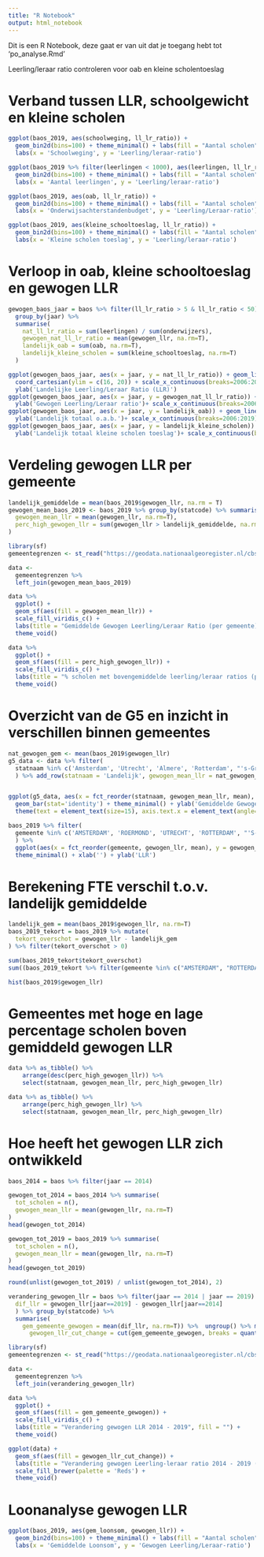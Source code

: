 ```yaml
---
title: "R Notebook"
output: html_notebook
---
```


Dit is een R Notebook,  deze gaat er van uit dat je toegang hebt tot 'po_analyse.Rmd'

Leerling/leraar ratio controleren voor oab en kleine scholentoeslag 

# Verband tussen LLR, schoolgewicht en kleine scholen 
```r
ggplot(baos_2019, aes(schoolweging, ll_lr_ratio)) +
  geom_bin2d(bins=100) + theme_minimal() + labs(fill = "Aantal scholen") +
  labs(x = 'Schoolweging', y = 'Leerling/leraar-ratio')

ggplot(baos_2019 %>% filter(leerlingen < 1000), aes(leerlingen, ll_lr_ratio)) +
  geom_bin2d(bins=100) + theme_minimal() + labs(fill = "Aantal scholen") +
  labs(x = 'Aantal leerlingen', y = 'Leerling/leraar-ratio')

ggplot(baos_2019, aes(oab, ll_lr_ratio)) +
  geom_bin2d(bins=100) + theme_minimal() + labs(fill = "Aantal scholen") +
  labs(x = 'Onderwijsachterstandenbudget', y = 'Leerling/Leraar-ratio')

ggplot(baos_2019, aes(kleine_schooltoeslag, ll_lr_ratio)) +
  geom_bin2d(bins=100) + theme_minimal() + labs(fill = "Aantal scholen") +
  labs(x = 'Kleine scholen toeslag', y = 'Leerling/leraar-ratio')

```

# Verloop in oab, kleine schooltoeslag en gewogen LLR 
```r
gewogen_baos_jaar = baos %>% filter(ll_lr_ratio > 5 & ll_lr_ratio < 50) %>%
  group_by(jaar) %>% 
  summarise(
    nat_ll_lr_ratio = sum(leerlingen) / sum(onderwijzers),
    gewogen_nat_ll_lr_ratio = mean(gewogen_llr, na.rm=T),
    landelijk_oab = sum(oab, na.rm=T),
    landelijk_kleine_scholen = sum(kleine_schooltoeslag, na.rm=T)
  )

ggplot(gewogen_baos_jaar, aes(x = jaar, y = nat_ll_lr_ratio)) + geom_line(size = 1.2, colour='grey80') + theme_minimal() + 
  coord_cartesian(ylim = c(16, 20)) + scale_x_continuous(breaks=2006:2019) + geom_point() + 
  ylab('Landelijke Leerling/Leraar Ratio (LLR)')
ggplot(gewogen_baos_jaar, aes(x = jaar, y = gewogen_nat_ll_lr_ratio)) + geom_line(size = 1.2, colour='grey80') + theme_minimal() +geom_point() +
  ylab('Gewogen Leerling/Leraar ratio')+ scale_x_continuous(breaks=2006:2019)
ggplot(gewogen_baos_jaar, aes(x = jaar, y = landelijk_oab)) + geom_line(size = 1.2, colour='grey80') + theme_minimal() +geom_point() +
  ylab('Landelijk totaal o.a.b.')+ scale_x_continuous(breaks=2006:2019)
ggplot(gewogen_baos_jaar, aes(x = jaar, y = landelijk_kleine_scholen)) + geom_line(size = 1.2, colour='grey80') + theme_minimal() +geom_point() +
  ylab('Landelijk totaal kleine scholen toeslag')+ scale_x_continuous(breaks=2006:2019)

```

# Verdeling gewogen LLR per gemeente
```r
landelijk_gemiddelde = mean(baos_2019$gewogen_llr, na.rm = T)
gewogen_mean_baos_2019 <- baos_2019 %>% group_by(statcode) %>% summarise(
  gewogen_mean_llr = mean(gewogen_llr, na.rm=T), 
  perc_high_gewogen_llr = sum(gewogen_llr > landelijk_gemiddelde, na.rm = T) / n()
) 

library(sf)
gemeentegrenzen <- st_read("https://geodata.nationaalgeoregister.nl/cbsgebiedsindelingen/wfs?request=GetFeature&service=WFS&version=2.0.0&typeName=cbs_gemeente_2019_gegeneraliseerd&outputFormat=json")

data <-
  gemeentegrenzen %>%
  left_join(gewogen_mean_baos_2019)

data %>%
  ggplot() +
  geom_sf(aes(fill = gewogen_mean_llr)) +
  scale_fill_viridis_c() +
  labs(title = "Gemiddelde Gewogen Leerling/Leraar Ratio (per gemeente)", fill = "") +
  theme_void()

data %>%
  ggplot() +
  geom_sf(aes(fill = perc_high_gewogen_llr)) +
  scale_fill_viridis_c() +
  labs(title = "% scholen met bovengemiddelde leerling/leraar ratios (per gemeente)", fill = "") +
  theme_void()

```

# Overzicht van de G5 en inzicht in verschillen binnen gemeentes 
```r
nat_gewogen_gem <- mean(baos_2019$gewogen_llr)
g5_data <- data %>% filter(
  statnaam %in% c('Amsterdam', 'Utrecht', 'Almere', 'Rotterdam', "'s-Gravenhage", "Zwolle", "Roermond")
  ) %>% add_row(statnaam = 'Landelijk', gewogen_mean_llr = nat_gewogen_gem) 


ggplot(g5_data, aes(x = fct_reorder(statnaam, gewogen_mean_llr, mean), y = gewogen_mean_llr)) + 
  geom_bar(stat='identity') + theme_minimal() + ylab('Gemiddelde Gewogen LLR') + xlab('') +  
  theme(text = element_text(size=15), axis.text.x = element_text(angle=45, hjust=1))

baos_2019 %>% filter(
  gemeente %in% c('AMSTERDAM', 'ROERMOND', 'UTRECHT', 'ROTTERDAM', "'S-GRAVENHAGE", 'ALMERE', 'ZWOLLE')
  ) %>% 
  ggplot(aes(x = fct_reorder(gemeente, gewogen_llr, mean), y = gewogen_llr)) + geom_violin(fill='grey80') + 
  theme_minimal() + xlab('') + ylab('LLR')

```
# Berekening FTE verschil t.o.v. landelijk gemiddelde
```r
landelijk_gem = mean(baos_2019$gewogen_llr, na.rm=T)
baos_2019_tekort = baos_2019 %>% mutate(
  tekort_overschot = gewogen_llr - landelijk_gem
) %>% filter(tekort_overschot > 0) 

sum(baos_2019_tekort$tekort_overschot)
sum((baos_2019_tekort %>% filter(gemeente %in% c("AMSTERDAM", "ROTTERDAM", "UTRECHT", "'S-GRAVENHAGE", "ALMERE")))$tekort_overschot)

hist(baos_2019$gewogen_llr)
```
# Gemeentes met hoge en lage percentage scholen boven gemiddeld gewogen LLR
```r
data %>% as_tibble() %>%
    arrange(desc(perc_high_gewogen_llr)) %>%
    select(statnaam, gewogen_mean_llr, perc_high_gewogen_llr)

data %>% as_tibble() %>%
    arrange(perc_high_gewogen_llr) %>%
    select(statnaam, gewogen_mean_llr, perc_high_gewogen_llr)

```

# Hoe heeft het gewogen LLR zich ontwikkeld 
```r
baos_2014 = baos %>% filter(jaar == 2014)

gewogen_tot_2014 = baos_2014 %>% summarise(
  tot_scholen = n(),
  gewogen_mean_llr = mean(gewogen_llr, na.rm=T)
) 
head(gewogen_tot_2014)

gewogen_tot_2019 = baos_2019 %>% summarise(
  tot_scholen = n(),
  gewogen_mean_llr = mean(gewogen_llr, na.rm=T)
)
head(gewogen_tot_2019)

round(unlist(gewogen_tot_2019) / unlist(gewogen_tot_2014), 2)
```

```r
verandering_gewogen_llr = baos %>% filter(jaar == 2014 | jaar == 2019) %>% group_by(statcode, brin) %>% summarise(
  dif_llr = gewogen_llr[jaar==2019] - gewogen_llr[jaar==2014]
  ) %>% group_by(statcode) %>%
  summarise(
    gem_gemeente_gewogen = mean(dif_llr, na.rm=T)) %>%  ungroup() %>% mutate(
      gewogen_llr_cut_change = cut(gem_gemeente_gewogen, breaks = quantile(gem_gemeente_gewogen, na.rm=TRUE)))

library(sf)
gemeentegrenzen <- st_read("https://geodata.nationaalgeoregister.nl/cbsgebiedsindelingen/wfs?request=GetFeature&service=WFS&version=2.0.0&typeName=cbs_gemeente_2019_gegeneraliseerd&outputFormat=json")

data <-
  gemeentegrenzen %>%
  left_join(verandering_gewogen_llr)

data %>%
  ggplot() +
  geom_sf(aes(fill = gem_gemeente_gewogen)) +
  scale_fill_viridis_c() +
  labs(title = "Verandering gewogen LLR 2014 - 2019", fill = "") +
  theme_void()

ggplot(data) +
  geom_sf(aes(fill = gewogen_llr_cut_change)) +
  labs(title = "Verandering gewogen Leerling-leraar ratio 2014 - 2019 (per gemeente)", fill = "") +
  scale_fill_brewer(palette = 'Reds') +
  theme_void()

```

# Loonanalyse gewogen LLR
```r
ggplot(baos_2019, aes(gem_loonsom, gewogen_llr)) +
  geom_bin2d(bins=100) + theme_minimal() + labs(fill = "Aantal scholen") +
  labs(x = 'Gemiddelde Loonsom', y = 'Gewogen Leerling/Leraar-ratio')

```



